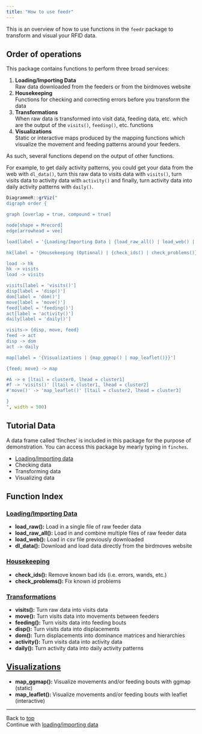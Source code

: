 ```yaml
---
title: "How to use feedr"
---
```


<a id = "top"></a>
<!--
rmarkdown::render("navigation.Rmd", output_file = paste0("../Reports/Final Reports/NAVIGATION.html"))
-->

This is an overview of how to use functions in the `feedr` package to transform and visual your RFID data.

## Order of operations
This package contains functions to perform three broad services: 

1. __Loading/Importing Data__  
    Raw data downloaded from the feeders or from the birdmoves website 
2. __Housekeeping__  
    Functions for checking and correcting errors before you transform the data
3. __Transformations__  
    When raw data is transformed into visit data, feeding data, etc. which are the output of the `visits()`, `feeding()`, etc. functions
4. __Visualizations__  
    Static or interactive maps produced by the mapping functions which visualize the movement and feeding patterns around your feeders.


As such, several functions depend on the output of other functions.

For example, to get daily activity patterns, you could get your data from the web with `dl_data()`, turn this raw data to visits data with `visits()`, turn visits data to activity data with `activity()` and finally, turn activity data into daily activity patterns with `daily()`.

```r
DiagrammeR::grViz("
digraph order {

graph [overlap = true, compound = true]

node[shape = Mrecord]
edge[arrowhead = vee]

load[label = '{Loading/Importing Data | {load_raw_all() | load_web() | dl_data()}}']

hk[label = '{Housekeeping (Optional) | {check_ids() | check_problems()}}', width = 3]

load -> hk
hk -> visits
load -> visits

visits[label = 'visits()']
disp[label = 'disp()']
dom[label = 'dom()']
move[label = 'move()']
feed[label = 'feeding()']
act[label = 'activity()']
daily[label = 'daily()']

visits-> {disp, move, feed}
feed -> act
disp -> dom
act -> daily

map[label = '{Visualizations | {map_ggmap() | map_leaflet()}}']

{feed; move} -> map

#A -> e [ltail = cluster0, lhead = cluster1]
#f -> 'visits()' [ltail = cluster1, lhead = cluster2]
#'move()' -> 'map_leaflet()' [ltail = cluster2, lhead = cluster3]

}
", width = 500)
```

## Tutorial Data
A data frame called 'finches' is included in this package for the purpose of demonstration. You can access this package by mearly typing in `finches`.

- [Loading/Importing data](load.hml)
- Checking data
- Transforming data
- Visualizing data


## Function Index

### [Loading/Importing Data](load.html)

- __load_raw():__ Load in a single file of raw feeder data
- __load_raw_all():__ Load in and combine multiple files of raw feeder data
- __load_web():__ Load in csv file previously downloaded
- __dl_data():__ Download and load data directly from the birdmoves website

### [Housekeeping](housekeeping.html)

- __check_ids():__ Remove known bad ids (i.e. errors, wands, etc.)
- __check_problems():__ Fix known id problems

### [Transformations](transformations.html)

- __visits():__ Turn raw data into visits data
- __move():__ Turn visits data into movements between feeders
- __feeding():__ Turn visits data into feeding bouts
- __disp():__ Turn visits data into displacements
- __dom():__ Turn displacements into dominance matrices and hierarchies
- __activity():__ Turn visits data into activity data
- __daily():__ Turn activity data into daily activity patterns

## [Visualizations](maps.html)

- __map_ggmap():__ Visualize movements and/or feeding bouts with ggmap (static)
- __map_leaflet():__ Visualize movements and/or feeding bouts with leaflet (interactive)

-----------------------------------------
Back to [top](#top)  
Continue with [loading/importing data](load.html)
